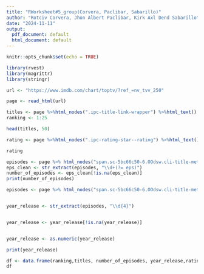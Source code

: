 ```yaml
---
title: "RWorksheet#5_group(Corvera, Paclibar, Sabarillo)"
author: "Rotciv Corvera, Jhon Albert Paclibar, Kirk Axl Dend Sabarillo"
date: "2024-11-11"
output:
  pdf_document: default
  html_document: default
---
```


```r
knitr::opts_chunk$set(echo = TRUE)
```

```r
library(rvest)
library(magrittr)
library(stringr)

url <- "https://www.imdb.com/chart/toptv/?ref_=nv_tvv_250"

page <- read_html(url)

titles <- page %>%html_nodes(".ipc-title-link-wrapper") %>%html_text()
ranking <- 1:25

head(titles, 50)

rating <- page %>%html_nodes(".ipc-rating-star--rating") %>%html_text()

rating
```


```r
episodes <- page %>% html_nodes("span.sc-5bc66c50-6.OOdsw.cli-title-metadata-item") %>% html_text()
eps_clean <- str_extract(episodes, "\\d+(?= eps)")
number_of_episodes <- eps_clean[!is.na(eps_clean)]
print(number_of_episodes)
```


```r
episodes <- page %>% html_nodes("span.sc-5bc66c50-6.OOdsw.cli-title-metadata-item") %>% html_text()


year_release <- str_extract(episodes, "\\d{4}")


year_release <- year_release[!is.na(year_release)]


year_release <- as.numeric(year_release)

print(year_release)
```


```r
df <- data.frame(ranking,titles, number_of_episodes, year_release,rating)
df
```

